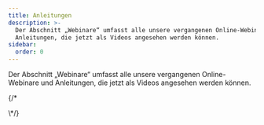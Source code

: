 ```yaml
---
title: Anleitungen
description: >-
  Der Abschnitt „Webinare“ umfasst alle unsere vergangenen Online-Webinare und
  Anleitungen, die jetzt als Videos angesehen werden können.
sidebar:
  order: 0
---
```


Der Abschnitt „Webinare“ umfasst alle unsere vergangenen Online-Webinare und Anleitungen, die jetzt als Videos angesehen werden können.

<CloudinaryImage width="700" height="525" resize="scale" quality="best" alt="Demnächst verfügbar" src="academy/webinars" errorImage="noimage_opaque_nyrtl0.png" />


{/\*<LinkCard title="Entdecken Sie tolle Angebote" description="The guide gives you some tips on how to search for things to sell on Wink." href="/guides/discover-great-deals/" />


<LinkCard title="Die Schaltfläche JETZT BUCHEN" description="This guide steps hotels through how to do the simplest integration with Wink with a 'Book Now' button." href="/guides/the-book-now-button/" />


<LinkCard title="Einblicke für Dummies" description="This guides shows you how to use analytics effectively from the perspective of a supplier and an affiliate." href="/guides/insight-for-dummies/" />


<LinkCard title="Integration mit TripPay" description="The guide gives you step-by-step instructions on how to do a full integration with TripPay as a travel company wishing to outsource the payment process." href="/guides/integrating-with-trip-pay/" />
\*/}

